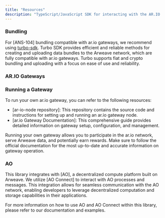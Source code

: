 ```yaml
---
title: "Resources"
description: "TypeScript/JavaScript SDK for interacting with the AR.IO ecosystem"
---
```


### Bundling

For [ANS-104] bundling compatible with ar.io gateways, we recommend using [turbo-sdk](https://github.com/ardriveapp/turbo-sdk). Turbo SDK provides efficient and reliable methods for creating and uploading data bundles to the Arweave network, which are fully compatible with ar.io gateways. Turbo supports fiat and crypto bundling and uploading with a focus on ease of use and reliability.

### AR.IO Gateways

### Running a Gateway

To run your own ar.io gateway, you can refer to the following resources:

- [ar-io-node repository]: This repository contains the source code and instructions for setting up and running an ar.io gateway node.
- [ar.io Gateway Documentation]: This comprehensive guide provides detailed information on gateway setup, configuration, and management.

Running your own gateway allows you to participate in the ar.io network, serve Arweave data, and potentially earn rewards. Make sure to follow the official documentation for the most up-to-date and accurate information on gateway operation.

### AO

This library integrates with [AO], a decentralized compute platform built on Arweave. We utilize [AO Connect] to interact with AO processes and messages. This integration allows for seamless communication with the AO network, enabling developers to leverage decentralized computation and storage capabilities in their applications.

For more information on how to use AO and AO Connect within this library, please refer to our documentation and examples.